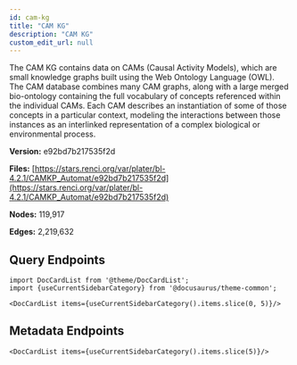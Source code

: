 ```yaml
---
id: cam-kg
title: "CAM KG"
description: "CAM KG"
custom_edit_url: null
---
```





The CAM KG contains data on CAMs (Causal Activity Models), which are small knowledge graphs built using the Web Ontology Language (OWL). The CAM database combines many CAM graphs, along with a large merged bio-ontology containing the full vocabulary of concepts referenced within the individual CAMs. Each CAM describes an instantiation of some of those concepts in a particular context, modeling the interactions between those instances as an interlinked representation of a complex biological or environmental process.

**Version:** e92bd7b217535f2d



**Files:** [https://stars.renci.org/var/plater/bl-4.2.1/CAMKP_Automat/e92bd7b217535f2d](https://stars.renci.org/var/plater/bl-4.2.1/CAMKP_Automat/e92bd7b217535f2d)

**Nodes:** 119,917

**Edges:** 2,219,632






## Query Endpoints
```mdx-code-block
import DocCardList from '@theme/DocCardList';
import {useCurrentSidebarCategory} from '@docusaurus/theme-common';

<DocCardList items={useCurrentSidebarCategory().items.slice(0, 5)}/>
```

## Metadata Endpoints    
```mdx-code-block
<DocCardList items={useCurrentSidebarCategory().items.slice(5)}/>
```
      